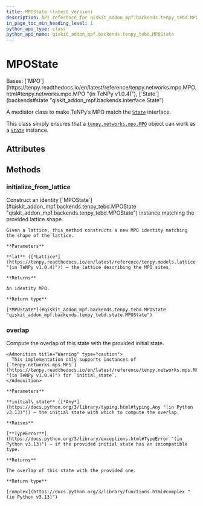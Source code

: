 ```yaml
---
title: MPOState (latest version)
description: API reference for qiskit_addon_mpf.backends.tenpy_tebd.MPOState in the latest version of qiskit-addon-mpf
in_page_toc_min_heading_level: 1
python_api_type: class
python_api_name: qiskit_addon_mpf.backends.tenpy_tebd.MPOState
---
```


# MPOState

<Class id="qiskit_addon_mpf.backends.tenpy_tebd.MPOState" isDedicatedPage={true} github="https://github.com/Qiskit/qiskit-addon-mpf/tree/main/qiskit_addon_mpf/backends/tenpy_tebd/state.py#L27-L121" signature="MPOState(sites, Ws, bc='finite', IdL=None, IdR=None, max_range=None, explicit_plus_hc=False)" modifiers="class">
  Bases: [`MPO`](https://tenpy.readthedocs.io/en/latest/reference/tenpy.networks.mpo.MPO.html#tenpy.networks.mpo.MPO "(in TeNPy v1.0.4)"), [`State`](backends#state "qiskit_addon_mpf.backends.interface.State")

  A mediator class to make TeNPy’s MPO match the [`State`](backends#state "qiskit_addon_mpf.backends.State") interface.

  This class simply ensures that a [`tenpy.networks.mpo.MPO`](https://tenpy.readthedocs.io/en/latest/reference/tenpy.networks.mpo.MPO.html#tenpy.networks.mpo.MPO "(in TeNPy v1.0.4)") object can work as a [`State`](backends#state "qiskit_addon_mpf.backends.State") instance.

  ## Attributes

  ## Methods

  ### initialize\_from\_lattice

  <Function id="qiskit_addon_mpf.backends.tenpy_tebd.MPOState.initialize_from_lattice" github="https://github.com/Qiskit/qiskit-addon-mpf/tree/main/qiskit_addon_mpf/backends/tenpy_tebd/state.py#L34-L88" signature="initialize_from_lattice(lat)" modifiers="classmethod">
    Construct an identity [`MPOState`](#qiskit_addon_mpf.backends.tenpy_tebd.MPOState "qiskit_addon_mpf.backends.tenpy_tebd.MPOState") instance matching the provided lattice shape.

    Given a lattice, this method constructs a new MPO identity matching the shape of the lattice.

    **Parameters**

    **lat** ([*Lattice*](https://tenpy.readthedocs.io/en/latest/reference/tenpy.models.lattice.Lattice.html#tenpy.models.lattice.Lattice "(in TeNPy v1.0.4)")) – the lattice describing the MPO sites.

    **Returns**

    An identity MPO.

    **Return type**

    [*MPOState*](#qiskit_addon_mpf.backends.tenpy_tebd.MPOState "qiskit_addon_mpf.backends.tenpy_tebd.state.MPOState")
  </Function>

  ### overlap

  <Function id="qiskit_addon_mpf.backends.tenpy_tebd.MPOState.overlap" github="https://github.com/Qiskit/qiskit-addon-mpf/tree/main/qiskit_addon_mpf/backends/tenpy_tebd/state.py#L90-L121" signature="overlap(initial_state)">
    Compute the overlap of this state with the provided initial state.

    <Admonition title="Warning" type="caution">
      This implementation only supports instances of [`tenpy.networks.mps.MPS`](https://tenpy.readthedocs.io/en/latest/reference/tenpy.networks.mps.MPS.html#tenpy.networks.mps.MPS "(in TeNPy v1.0.4)") for `initial_state`.
    </Admonition>

    **Parameters**

    **initial\_state** ([*Any*](https://docs.python.org/3/library/typing.html#typing.Any "(in Python v3.13)")) – the initial state with which to compute the overlap.

    **Raises**

    [**TypeError**](https://docs.python.org/3/library/exceptions.html#TypeError "(in Python v3.13)") – if the provided initial state has an incompatible type.

    **Returns**

    The overlap of this state with the provided one.

    **Return type**

    [complex](https://docs.python.org/3/library/functions.html#complex "(in Python v3.13)")
  </Function>
</Class>

